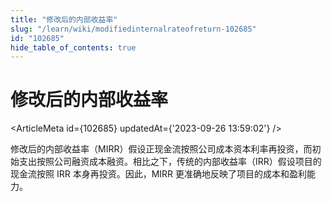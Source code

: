 ```yaml
---
title: "修改后的内部收益率"
slug: "/learn/wiki/modifiedinternalrateofreturn-102685"
id: "102685"
hide_table_of_contents: true
---
```



# 修改后的内部收益率

<ArticleMeta id={102685} updatedAt={'2023-09-26 13:59:02'} />
<div className='border-solid border-b border-t-0 my-4 border-[var(--ifm-color-gray-300)]' />

修改后的内部收益率（MIRR）假设正现金流按照公司成本资本利率再投资，而初始支出按照公司融资成本融资。相比之下，传统的内部收益率（IRR）假设项目的现金流按照 IRR 本身再投资。因此，MIRR 更准确地反映了项目的成本和盈利能力。
